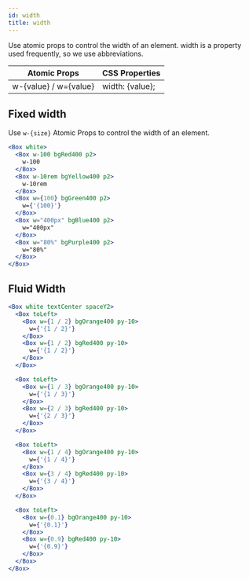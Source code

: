 ```yaml
---
id: width
title: width
---
```


Use atomic props to control the width of an element. width is a property used frequently, so we use abbreviations.

| Atomic Props          | CSS Properties  |
| --------------------- | --------------- |
| w-{value} / w={value} | width: {value}; |

## Fixed width

Use `w-{size}` Atomic Props to control the width of an element.

```jsx live
<Box white>
  <Box w-100 bgRed400 p2>
    w-100
  </Box>
  <Box w-10rem bgYellow400 p2>
    w-10rem
  </Box>
  <Box w={100} bgGreen400 p2>
    w={'{100}'}
  </Box>
  <Box w="400px" bgBlue400 p2>
    w="400px"
  </Box>
  <Box w="80%" bgPurple400 p2>
    w="80%"
  </Box>
</Box>
```

## Fluid Width

```jsx live
<Box white textCenter spaceY2>
  <Box toLeft>
    <Box w={1 / 2} bgOrange400 py-10>
      w={'{1 / 2}'}
    </Box>
    <Box w={1 / 2} bgRed400 py-10>
      w={'{1 / 2}'}
    </Box>
  </Box>

  <Box toLeft>
    <Box w={1 / 3} bgOrange400 py-10>
      w={'{1 / 3}'}
    </Box>
    <Box w={2 / 3} bgRed400 py-10>
      w={'{2 / 3}'}
    </Box>
  </Box>

  <Box toLeft>
    <Box w={1 / 4} bgOrange400 py-10>
      w={'{1 / 4}'}
    </Box>
    <Box w={3 / 4} bgRed400 py-10>
      w={'{3 / 4}'}
    </Box>
  </Box>

  <Box toLeft>
    <Box w={0.1} bgOrange400 py-10>
      w={'{0.1}'}
    </Box>
    <Box w={0.9} bgRed400 py-10>
      w={'{0.9}'}
    </Box>
  </Box>
</Box>
```

